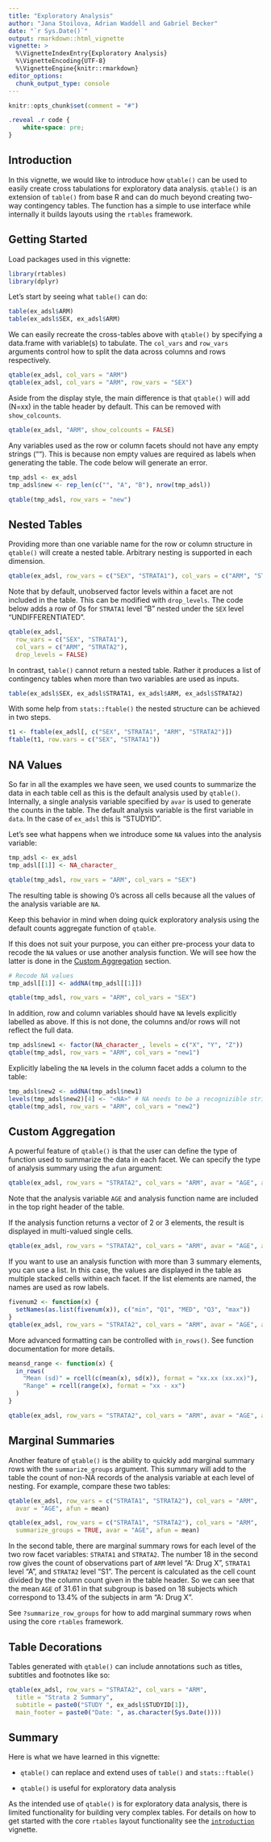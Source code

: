 ```yaml
---
title: "Exploratory Analysis"
author: "Jana Stoilova, Adrian Waddell and Gabriel Becker"
date: "`r Sys.Date()`"
output: rmarkdown::html_vignette
vignette: >
  %\VignetteIndexEntry{Exploratory Analysis}
  %\VignetteEncoding{UTF-8}
  %\VignetteEngine{knitr::rmarkdown}
editor_options: 
  chunk_output_type: console
---
```


```r
knitr::opts_chunk$set(comment = "#")
```

```css
.reveal .r code {
    white-space: pre;
}
```

## Introduction

In this vignette, we would like to introduce how `qtable()` can be used
to easily create cross tabulations for exploratory data analysis.
`qtable()` is an extension of `table()` from base R and can do much
beyond creating two-way contingency tables. The function has a simple to
use interface while internally it builds layouts using the `rtables`
framework.

## Getting Started

Load packages used in this vignette:

```r
library(rtables)
library(dplyr)
```

Let's start by seeing what `table()` can do:

```r
table(ex_adsl$ARM)
table(ex_adsl$SEX, ex_adsl$ARM)
```

We can easily recreate the cross-tables above with `qtable()` by
specifying a data.frame with variable(s) to tabulate. The `col_vars` and
`row_vars` arguments control how to split the data across columns and rows
respectively. 

```r
qtable(ex_adsl, col_vars = "ARM")
qtable(ex_adsl, col_vars = "ARM", row_vars = "SEX")
```

Aside from the display style, the main difference is that `qtable()`
will add (N=xx) in the table header by default. This can be removed with
`show_colcounts`.

```r
qtable(ex_adsl, "ARM", show_colcounts = FALSE)
```

Any variables used as the row or column facets should not have any empty 
strings (""). This is because non empty values are required as labels when 
generating the table. The code below will generate an error.

```r
tmp_adsl <- ex_adsl
tmp_adsl$new <- rep_len(c("", "A", "B"), nrow(tmp_adsl))

qtable(tmp_adsl, row_vars = "new")
```

## Nested Tables

Providing more than one variable name for the row or column structure in
`qtable()` will create a nested table. Arbitrary nesting is supported in
each dimension.

```r
qtable(ex_adsl, row_vars = c("SEX", "STRATA1"), col_vars = c("ARM", "STRATA2"))
```

Note that by default, unobserved factor levels within a facet are not
included in the table. This can be modified with `drop_levels`. The code
below adds a row of 0s for `STRATA1` level "B" nested under the `SEX`
level "UNDIFFERENTIATED".

```r
qtable(ex_adsl,
  row_vars = c("SEX", "STRATA1"),
  col_vars = c("ARM", "STRATA2"),
  drop_levels = FALSE)
```

In contrast, `table()` cannot return a nested table. Rather it produces
a list of contingency tables when more than two variables are used as
inputs.

```r
table(ex_adsl$SEX, ex_adsl$STRATA1, ex_adsl$ARM, ex_adsl$STRATA2)
```

With some help from `stats::ftable()` the nested structure can be
achieved in two steps.

```r
t1 <- ftable(ex_adsl[, c("SEX", "STRATA1", "ARM", "STRATA2")])
ftable(t1, row.vars = c("SEX", "STRATA1"))
```

## NA Values

So far in all the examples we have seen, we used counts to summarize the data
in each table cell as this is the default analysis used by
`qtable()`. Internally, a single analysis variable specified by `avar` is used
to generate the counts in the table. The default analysis variable is the first 
variable in `data`. In the case of `ex_adsl` this is "STUDYID".

Let's see what happens when we introduce some `NA` values into the
analysis variable:

```r
tmp_adsl <- ex_adsl
tmp_adsl[[1]] <- NA_character_

qtable(tmp_adsl, row_vars = "ARM", col_vars = "SEX")
```

The resulting table is showing 0's across all cells because all the values of
the analysis variable are `NA`. 

Keep this behavior in mind when doing quick exploratory analysis using the 
default counts aggregate function of `qtable`. 

If this does not suit your purpose, you can either pre-process your data to 
recode the `NA` values or use another analysis function. We will see how
the latter is done in the [Custom Aggregation] section.

```r
# Recode NA values
tmp_adsl[[1]] <- addNA(tmp_adsl[[1]])

qtable(tmp_adsl, row_vars = "ARM", col_vars = "SEX")
```

In addition, row and column variables should have `NA` levels explicitly 
labelled as above. If this is not done, the columns and/or rows will not reflect
the full data.
```r
tmp_adsl$new1 <- factor(NA_character_, levels = c("X", "Y", "Z"))
qtable(tmp_adsl, row_vars = "ARM", col_vars = "new1")
```

Explicitly labeling the `NA` levels in the column facet adds a column to the
table:
```r
tmp_adsl$new2 <- addNA(tmp_adsl$new1)
levels(tmp_adsl$new2)[4] <- "<NA>" # NA needs to be a recognizible string
qtable(tmp_adsl, row_vars = "ARM", col_vars = "new2")
```

## Custom Aggregation

A powerful feature of `qtable()` is that the user can define the type of
function used to summarize the data in each facet. We can specify the
type of analysis summary using the `afun` argument:

```r
qtable(ex_adsl, row_vars = "STRATA2", col_vars = "ARM", avar = "AGE", afun = mean)
```

Note that the analysis variable `AGE` and analysis function name are
included in the top right header of the table.

If the analysis function returns a vector of 2 or 3 elements, the result
is displayed in multi-valued single cells.

```r
qtable(ex_adsl, row_vars = "STRATA2", col_vars = "ARM", avar = "AGE", afun = range)
```

If you want to use an analysis function with more than 3 summary
elements, you can use a list. In this case, the values are displayed in
the table as multiple stacked cells within each facet. If the list
elements are named, the names are used as row labels.

```r
fivenum2 <- function(x) {
  setNames(as.list(fivenum(x)), c("min", "Q1", "MED", "Q3", "max"))
}
qtable(ex_adsl, row_vars = "STRATA2", col_vars = "ARM", avar = "AGE", afun = fivenum2)
```

More advanced formatting can be controlled with `in_rows()`. See
function documentation for more details.

```r
meansd_range <- function(x) {
  in_rows(
    "Mean (sd)" = rcell(c(mean(x), sd(x)), format = "xx.xx (xx.xx)"),
    "Range" = rcell(range(x), format = "xx - xx")
  )
}

qtable(ex_adsl, row_vars = "STRATA2", col_vars = "ARM", avar = "AGE", afun = meansd_range)
```

## Marginal Summaries

Another feature of `qtable()` is the ability to quickly add marginal
summary rows with the `summarize_groups` argument. This summary will add
to the table the count of non-NA records of the analysis variable at
each level of nesting. For example, compare these two tables:

```r
qtable(ex_adsl, row_vars = c("STRATA1", "STRATA2"), col_vars = "ARM",
  avar = "AGE", afun = mean)

qtable(ex_adsl, row_vars = c("STRATA1", "STRATA2"), col_vars = "ARM",
  summarize_groups = TRUE, avar = "AGE", afun = mean)
```

In the second table, there are marginal summary rows for each level of the
two row facet variables: `STRATA1` and `STRATA2`. The number 18 in the second
row gives the count of observations part of `ARM` level "A: Drug X",
`STRATA1` level "A", and `STRATA2` level "S1". The percent is calculated as
the cell count divided by the column count given in the table header. So we can
see that the mean `AGE` of 31.61 in that subgroup is based on 18 subjects
which correspond to 13.4% of the subjects in arm "A: Drug X".

See `?summarize_row_groups` for how to add marginal summary rows when
using the core `rtables` framework.

## Table Decorations

Tables generated with `qtable()` can include annotations such as titles,
subtitles and footnotes like so:

```r
qtable(ex_adsl, row_vars = "STRATA2", col_vars = "ARM",
  title = "Strata 2 Summary",
  subtitle = paste0("STUDY ", ex_adsl$STUDYID[1]),
  main_footer = paste0("Date: ", as.character(Sys.Date())))
```

## Summary

Here is what we have learned in this vignette:

-   `qtable()` can replace and extend uses of `table()` and `stats::ftable()`

-   `qtable()` is useful for exploratory data analysis

As the intended use of `qtable()` is for exploratory data analysis,
there is limited functionality for building very complex tables. For
details on how to get started with the core `rtables` layout
functionality see the [`introduction`](https://insightsengineering.github.io/rtables/main/articles/introduction.html)
vignette.
